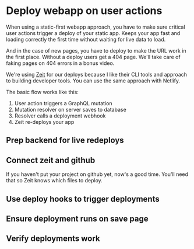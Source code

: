 


# Deploy webapp on user actions

When using a static-first webapp approach, you have to make sure critical user actions trigger a deploy of your static app. Keeps your app fast and loading correctly the first time without waiting for live data to load.

And in the case of new pages, you have to deploy to make the URL work in the first place. Without a deploy users get a 404 page. We'll take care of faking pages on 404 errors in a bonus video.

We're using [Zeit](https://zeit.co) for our deploys because I like their CLI tools and approach to building developer tools. You can use the same approach with Netlify.

The basic flow works like this:

1. User action triggers a GraphQL mutation
2. Mutation resolver on server saves to database
3. Resolver calls a deployment webhook
4. Zeit re-deploys your app

## Prep backend for live redeploys

<Vimeo id="397711550" />

## Connect zeit and github

If you haven't put your project on github yet, now's a good time. You'll need that so Zeit knows which files to deploy.

<Vimeo id="397711740" />

## Use deploy hooks to trigger deployments

<Vimeo id="397711685" />

## Ensure deployment runs on save page

<Vimeo id="397717627" />

## Verify deployments work

<Vimeo id="397711804" />
